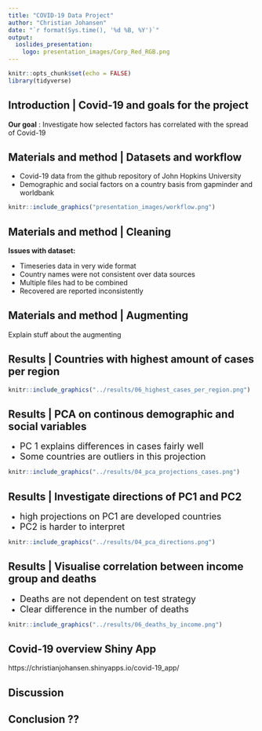 ```yaml
---
title: "COVID-19 Data Project"
author: "Christian Johansen"
date: "`r format(Sys.time(), '%d %B, %Y')`"
output:
  ioslides_presentation:
    logo: presentation_images/Corp_Red_RGB.png
---
```


```r
knitr::opts_chunk$set(echo = FALSE)
library(tidyverse)
```

## Introduction | Covid-19 and goals for the project

**Our goal** : Investigate how selected factors has correlated with
the spread of Covid-19

## Materials and method | Datasets and workflow
- Covid-19 data from the github repository of John Hopkins University 
- Demographic and social factors on a country basis from gapminder and worldbank

```r
knitr::include_graphics("presentation_images/workflow.png")
```
 
## Materials and method | Cleaning

**Issues with dataset:**

- Timeseries data in very wide format
- Country names were not consistent over data sources
- Multiple files had to be combined
- Recovered are reported inconsistently

## Materials and method | Augmenting
Explain stuff about the augmenting

## Results | Countries with highest amount of cases per region

```r
knitr::include_graphics("../results/06_highest_cases_per_region.png")
```

## Results | PCA on continous demographic and social variables 
- <font size="4"> PC 1 explains differences in cases fairly well</font>
- <font size="4"> Some countries are outliers in this projection</font>

```r
knitr::include_graphics("../results/04_pca_projections_cases.png")
```

## Results | Investigate directions of PC1 and PC2
- <font size="4"> high projections on PC1 are developed countries</font>
- <font size="4"> PC2 is harder to interpret</font>
```r
knitr::include_graphics("../results/04_pca_directions.png")
```

## Results | Visualise correlation between income group and deaths
- <font size="4"> Deaths are not dependent on test strategy </font>
- <font size="4"> Clear difference in the number of deaths</font>

```r
knitr::include_graphics("../results/06_deaths_by_income.png")
```




## Covid-19 overview Shiny App

https://christianjohansen.shinyapps.io/covid-19_app/

## Discussion

## Conclusion ??
